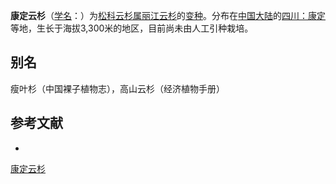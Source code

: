 {{Infraspeciesbox
| name = 康定云杉
| status = 
| status_system = 
| image = 
| species link = 丽江云杉
| species = likiangensis
| varietas = montigena
| authority = (Mast.) Cheng ex Chen
}}

'''康定云杉'''（[[学名|学名]]：{{lang|la|''Picea likiangensis'' var. ''montigena''}}）为[[松科|松科]][[云杉属|云杉属]][[丽江云杉|丽江云杉]]的[[变种|变种]]。分布在[[中国大陆|中国大陆]]的[[四川：康定|四川：康定]]等地，生长于海拔3,300米的地区，目前尚未由人工引种栽培。

== 别名 ==
瘦叶杉（中国裸子植物志），高山云杉（经济植物手册）

== 参考文献 ==
<div class="references-small">
* {{cite web| url =http://www.bioinfo.cn/db05/KmzwSpecies.php?action=view&id=24352| title =康定云杉（变种）| work =《中国高等植物数据库全库》| publisher =中国科学院微生物研究所| author =昆明植物研究所| accessdate =2009-02-25| deadurl =yes| archiveurl =https://web.archive.org/web/20160305034629/http://www.bioinfo.cn/db05/KmzwSpecies.php?action=view&id=24352| archivedate =2016-03-05}}
</div>
{{Taxonbar|from=Q11063668}}

[[Category:云杉属|康定云杉]]


{{植物小作品}}